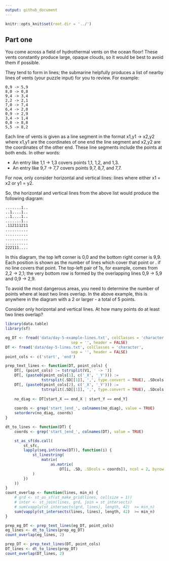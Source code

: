 ```yaml
---
output: github_document
---
```


```r
knitr::opts_knit$set(root.dir = '../')
```

## Part one

You come across a field of hydrothermal vents on the ocean floor! These vents constantly produce large, opaque clouds, so it would be best to avoid them if possible.

They tend to form in lines; the submarine helpfully produces a list of nearby lines of vents (your puzzle input) for you to review. For example:

```
0,9 -> 5,9
8,0 -> 0,8
9,4 -> 3,4
2,2 -> 2,1
7,0 -> 7,4
6,4 -> 2,0
0,9 -> 2,9
3,4 -> 1,4
0,0 -> 8,8
5,5 -> 8,2
```


Each line of vents is given as a line segment in the format x1,y1 -> x2,y2 where x1,y1 are the coordinates of one end the line segment and x2,y2 are the coordinates of the other end. These line segments include the points at both ends. In other words:

* An entry like 1,1 -> 1,3 covers points 1,1, 1,2, and 1,3.
* An entry like 9,7 -> 7,7 covers points 9,7, 8,7, and 7,7.


For now, only consider horizontal and vertical lines: lines where either x1 = x2 or y1 = y2.

So, the horizontal and vertical lines from the above list would produce the following diagram:

```
.......1..
..1....1..
..1....1..
.......1..
.112111211
..........
..........
..........
..........
222111....
```

In this diagram, the top left corner is 0,0 and the bottom right corner is 9,9. Each position is shown as the number of lines which cover that point or . if no line covers that point. The top-left pair of 1s, for example, comes from 2,2 -> 2,1; the very bottom row is formed by the overlapping lines 0,9 -> 5,9 and 0,9 -> 2,9.

To avoid the most dangerous areas, you need to determine the number of points where at least two lines overlap. In the above example, this is anywhere in the diagram with a 2 or larger - a total of 5 points.

Consider only horizontal and vertical lines. At how many points do at least two lines overlap?


```r
library(data.table)
library(sf)

eg_DT <- fread('data/day-5-example-lines.txt', colClasses = 'character', 
							 sep = '', header = FALSE)
DT <- fread('data/day-5-lines.txt', colClasses = 'character', 
							 sep = '', header = FALSE)
point_cols <- c('start', 'end')

prep_text_lines <- function(DT, point_cols) {
	DT[, (point_cols) := tstrsplit(V1, ' -> ')]
	DT[, (paste0(point_cols[1], c('_X', '_Y'))) := 
				tstrsplit(.SD[[1]], ',', type.convert = TRUE), .SDcols = point_cols[1]]
	DT[, (paste0(point_cols[2], c('_X', '_Y'))) := 
				tstrsplit(.SD[[1]], ',', type.convert = TRUE), .SDcols = point_cols[2]]
	
	no_diag <- DT[start_X == end_X | start_Y == end_Y]
	
	coords <- grep('start_|end_', colnames(no_diag), value = TRUE)
	setorderv(no_diag, coords)
}

dt_to_lines <- function(DT) {
	coords <- grep('start_|end_', colnames(DT), value = TRUE)

	st_as_sf(do.call(
		st_sfc,
		lapply(seq.int(nrow(DT)), function(i) {
			st_linestring(
				matrix(
					as.matrix(
						DT[i, .SD, .SDcols = coords]), ncol = 2, byrow = TRUE)
			)
		})
	))
}
count_overlap <- function(lines, min_n) {
	# grd <- st_as_sf(st_make_grid(lines, cellsize = 1))
	# inter <- st_join(lines, grd, join = st_intersects)
	# sum(vapply(st_intersects(grd, lines), length, 42)  >= min_n)
	sum(vapply(st_intersects(lines, lines), length, 42)  >= min_n)
}

prep_eg_DT <- prep_text_lines(eg_DT, point_cols)
eg_lines <- dt_to_lines(prep_eg_DT)
count_overlap(eg_lines, 2)

prep_DT <- prep_text_lines(DT, point_cols)
DT_lines <- dt_to_lines(prep_DT)
count_overlap(DT_lines, 2)
```
